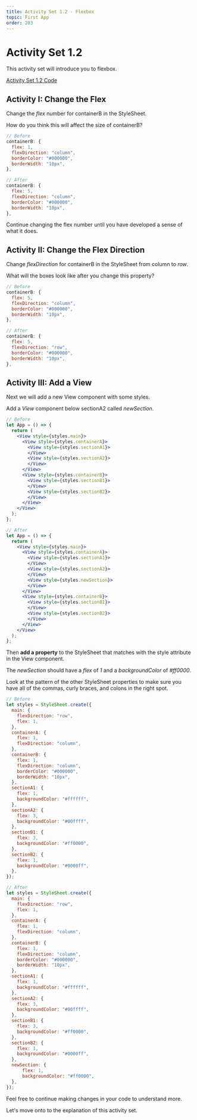 ```yaml
---
title: Activity Set 1.2 - Flexbox
topic: First App
order: 203
---
```


# Activity Set 1.2

This activity set will introduce you to flexbox.

<a href="https://snack.expo.io/@jeremyjgyoung/activity-set-1.2" target="_blank" class="mdxLink">Activity Set 1.2 Code</a>

## Activity I: Change the Flex

Change the *flex* number for containerB in the StyleSheet.

How do you think this will affect the size of containerB?

```jsx
// Before
containerB: {
  flex: 1,
  flexDirection: "column",
  borderColor: "#000000",
  borderWidth: "10px",
},
```

```jsx
// After
containerB: {
  flex: 5,
  flexDirection: "column",
  borderColor: "#000000",
  borderWidth: "10px",
},
```

Continue changing the flex number until you have developed a sense of what it does.

## Activity II: Change the Flex Direction

Change *flexDirection* for containerB in the StyleSheet from column to *row*.

What will the boxes look like after you change this property?

```jsx
// Before
containerB: {
  flex: 5,
  flexDirection: "column",
  borderColor: "#000000",
  borderWidth: "10px",
},
```

```jsx
// After
containerB: {
  flex: 5,
  flexDirection: "row",
  borderColor: "#000000",
  borderWidth: "10px",
},
```

## Activity III: Add a View

Next we will add a new View component with some styles.

Add a *View* component below sectionA2 called *newSection*.

```jsx
// Before
let App = () => {
  return (
    <View style={styles.main}>
      <View style={styles.containerA}>
        <View style={styles.sectionA1}>
        </View>
        <View style={styles.sectionA2}>
        </View>
      </View>
      <View style={styles.containerB}>
        <View style={styles.sectionB1}>
        </View>
        <View style={styles.sectionB2}>
        </View>
      </View>
    </View>
  );
};
```

```jsx
// After
let App = () => {
  return (
    <View style={styles.main}>
      <View style={styles.containerA}>
        <View style={styles.sectionA1}>
        </View>
        <View style={styles.sectionA2}>
        </View>
        <View style={styles.newSection}>
        </View>
      </View>
      <View style={styles.containerB}>
        <View style={styles.sectionB1}>
        </View>
        <View style={styles.sectionB2}>
        </View>
      </View>
    </View>
  );
};
```
Then **add a property** to the StyleSheet that matches with the style attribute in the View component.

The *newSection* should have a *flex* of *1* and a *backgroundColor* of *#ff0000*.

Look at the pattern of the other StyleSheet properties to make sure you have all of the commas, curly braces, and colons in the right spot.

```jsx
// Before
let styles = StyleSheet.create({
  main: {
    flexDirection: "row",
    flex: 1,
  },
  containerA: {
    flex: 1,
    flexDirection: "column",
  },
  containerB: {
    flex: 1,
    flexDirection: "column",
    borderColor: "#000000",
    borderWidth: "10px",
  },
  sectionA1: {
    flex: 1,
    backgroundColor: "#ffffff",
  },
  sectionA2: {
    flex: 3,
    backgroundColor: "#00ffff",
  },
  sectionB1: {
    flex: 3,
    backgroundColor: "#ff0000",
  },
  sectionB2: {
    flex: 1,
    backgroundColor: "#0000ff",
  },
});
```

```jsx
// After
let styles = StyleSheet.create({
  main: {
    flexDirection: "row",
    flex: 1,
  },
  containerA: {
    flex: 1,
    flexDirection: "column",
  },
  containerB: {
    flex: 1,
    flexDirection: "column",
    borderColor: "#000000",
    borderWidth: "10px",
  },
  sectionA1: {
    flex: 1,
    backgroundColor: "#ffffff",
  },
  sectionA2: {
    flex: 3,
    backgroundColor: "#00ffff",
  },
  sectionB1: {
    flex: 3,
    backgroundColor: "#ff0000",
  },
  sectionB2: {
    flex: 1,
    backgroundColor: "#0000ff",
  },
  newSection: {
      flex: 1,
      backgroundColor: "#ff0000",
  },
});
```

Feel free to continue making changes in your code to understand more.

Let's move onto to the explanation of this activity set.
